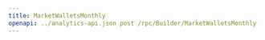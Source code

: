 ---
title: MarketWalletsMonthly
openapi: ../analytics-api.json post /rpc/Builder/MarketWalletsMonthly
---
